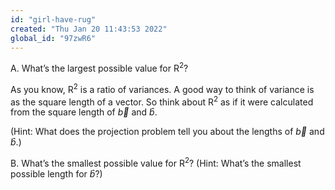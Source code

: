 ```yaml
---
id: "girl-have-rug"
created: "Thu Jan 20 11:43:53 2022"
global_id: "97zwR6"
---
```


A. What's the largest possible value for R^2^?

As you know, R^2^ is a ratio of variances. A good way to think of variance is as the square length of a vector. So think about R^2^ as if it were calculated from the square length of $\vec{b}$ and $\hat{b}$.

(Hint: What does the projection problem tell you about the lengths of $\vec{b}$ and $\hat{b}$.)

B. What's the smallest possible value for R^2^? (Hint: What's the smallest possible length for $\hat{b}$?)
